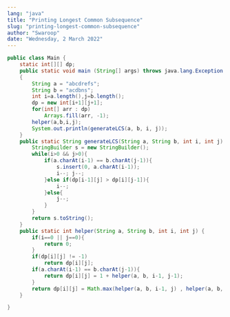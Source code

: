 ```yaml
---
lang: "java"
title: "Printing Longest Common Subsequence"
slug: "printing-longest-common-subsequence"
author: "Swaroop"
date: "Wednesday, 2 March 2022"
---
```

```java
public class Main {
    static int[][] dp;
    public static void main (String[] args) throws java.lang.Exception
	{
		String a = "abcdrefs";
		String b = "acdbns";
		int i=a.length(),j=b.length();
		dp = new int[i+1][j+1];
		for(int[] arr : dp)
			Arrays.fill(arr, -1);
		helper(a,b,i,j);
		System.out.println(generateLCS(a, b, i, j));
	}
	public static String generateLCS(String a, String b, int i, int j) {
		StringBuilder s = new StringBuilder();
		while(i>0 && j>0){
			if(a.charAt(i-1) == b.charAt(j-1)){
				s.insert(0, a.charAt(i-1));
				i--; j--;
			}else if(dp[i-1][j] > dp[i][j-1]){
				i--;
			}else{
				j--;
			}
		}
		return s.toString();
	}
	public static int helper(String a, String b, int i, int j) {
		if(i==0 || j==0){
			return 0;
		}
		if(dp[i][j] != -1) 
			return dp[i][j];
		if(a.charAt(i-1) == b.charAt(j-1)){
			return dp[i][j] = 1 + helper(a, b, i-1, j-1);
		}
		return dp[i][j] = Math.max(helper(a, b, i-1, j) , helper(a, b, i, j-1));
	}

}
```